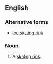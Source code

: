 ==English==

===Alternative forms===
* [[ice skating rink]]

===Noun===
{{en-noun|sg=[[ice]]-[[skating]] [[rink]]}}

# {{rare}} A [[skating rink]].